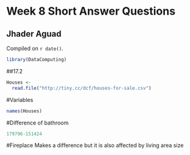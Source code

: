 # Week 8 Short Answer Questions

## Jhader Aguad

<!-- leave this material as is -->
Compiled on `r date()`.

```r
library(DataComputing)
```
<!-- put your content after this line -->

##17.2
```r
Houses <-
  read.file("http://tiny.cc/dcf/houses-for-sale.csv")
```

#Variables
```r
names(Houses)
```
#Difference of bathroom
```r
179796-151424
```

#Fireplace
Makes a difference but it is also affected by living area size
